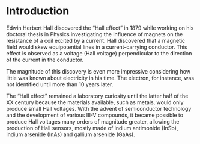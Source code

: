 # Introduction {#index}
<!-- the {#index} tag is important! it names this chapter index.html -->

Edwin Herbert Hall discovered the “Hall effect” in 1879 while working on his doctoral thesis in Physics investigating the influence of magnets on the resistance of a coil excited by a current. Hall discovered that a magnetic field would skew equipotential lines in a current-carrying conductor. This effect is observed as a voltage (Hall voltage) perpendicular to the direction of the current in the conductor.

The magnitude of this discovery is even more impressive considering how little was known about electricity in his time. The electron, for instance, was not identified until more than 10 years later.

The “Hall effect” remained a laboratory curiosity until the latter half of the XX century because the materials available, such as metals, would only produce small Hall voltages. With the advent of semiconductor technology and the development of various III-V compounds, it became possible to produce Hall voltages many orders of magnitude greater, allowing the production of Hall sensors, mostly made of indium antimonide ($\mathrm{InSb}$), indium arsenide ($\mathrm{InAs}$) and gallium arsenide ($\mathrm{GaAs}$).
